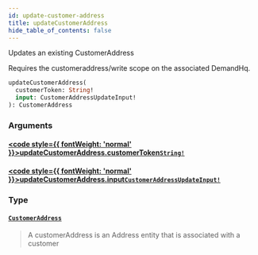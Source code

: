 ```yaml
---
id: update-customer-address
title: updateCustomerAddress
hide_table_of_contents: false
---
```








Updates an existing CustomerAddress

Requires the customeraddress/write scope on the associated DemandHq.

```graphql
updateCustomerAddress(
  customerToken: String!
  input: CustomerAddressUpdateInput!
): CustomerAddress
```


### Arguments

#### [<code style={{ fontWeight: 'normal' }}>updateCustomerAddress.<b>customerToken</b></code>](#)<Bullet />[`String!`](/demand/api/graphql-storefront/reference/scalars/string) <Badge class="secondary" text="non-null"/> <Badge class="secondary" text="scalar"/>
> 
> 

#### [<code style={{ fontWeight: 'normal' }}>updateCustomerAddress.<b>input</b></code>](#)<Bullet />[`CustomerAddressUpdateInput!`](/demand/api/graphql-storefront/reference/inputs/customer-address-update-input) <Badge class="secondary" text="non-null"/> <Badge class="secondary" text="input"/>
> 
> 

### Type

#### [`CustomerAddress`](/demand/api/graphql-storefront/reference/objects/customer-address) <Badge class="secondary" text="object"/>
> A customerAddress is an Address entity that is associated with a customer
> 





